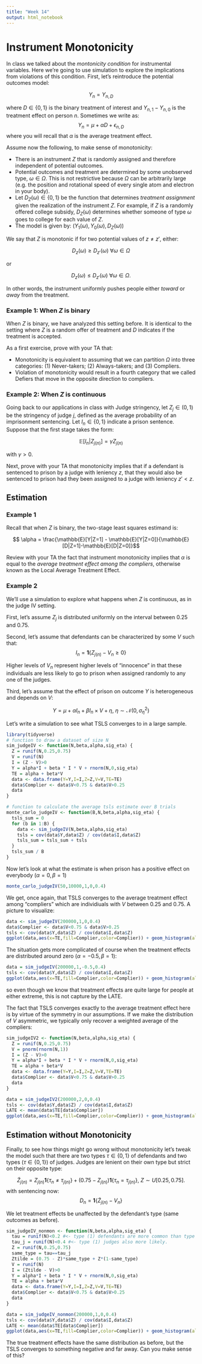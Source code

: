 ```yaml
---
title: "Week 14"
output: html_notebook
---
```


# Instrument Monotonicity

In class we talked about the *montonicity condition* for instrumental variables. Here we're going to use simulation to explore the implications from violations of this condition. First, let's reintroduce the potential outcomes model:

$$ Y_{n} = Y_{n,D} $$

where $D\in\{0,1\}$ is the binary treatment of interest and $Y_{n,1}-Y_{n,0}$ is the treatment effect on person $n$. Sometimes we write as:
$$ Y_{n} = \mu + \alpha D + \epsilon_{n,D} $$
where you will recall that $\alpha$ is the average treatment effect. 

Assume now the following, to make sense of monotonicity:

  - There is an instrument $Z$ that is randomly assigned and therefore independent of potential outcomes.
  - Potential outcomes and treatment are determined by some unobserved type, $\omega\in\Omega$. This is not restrictive because $\Omega$ can be arbitrarily large (e.g. the position and rotational speed of every single atom and electron in your body).
  - Let $D_{Z}(\omega)\in\{0,1\}$ be the function that determines *treatment assignment* given the realization of the instrument $Z$. For example, if $Z$ is a randomly offered college subsidy, $D_{Z}(\omega)$ determines whether someone of type $\omega$ goes to college for each value of $Z$.
  - The model is given by: $(Y_{1}(\omega), Y_{0}(\omega), D_{Z}(\omega))$
  
We say that $Z$ is monotonic if for two potential values of $z\neq z'$, either:

$$ D_{z}(\omega) \geq D_{z'}(\omega)\ \forall\omega\in\Omega $$

or

$$ D_{z}(\omega)\leq D_{z'}(\omega)\ \forall\omega\in\Omega.$$

In other words, the instrument uniformly pushes people either *toward* or *away* from the treatment.
  
### Example 1: When $Z$ is binary

When $Z$ is binary, we have analyzed this setting before. It is identical to the setting where $Z$ is a random offer of treatment and $D$ indicates if the treatment is accepted.

As a first exercise, prove with your TA that:

  - Monotonicity is equivalent to assuming that we can partition $\Omega$ into three categories: (1) Never-takers; (2) Always-takers; and (3) Compliers.
  - Violation of monotonicity would result in a fourth category that we called Defiers that move in the opposite direction to compliers.


### Example 2: When $Z$ is continuous

Going back to our applications in class with Judge stringency, let $Z_{j}\in(0,1)$ be the stringency of judge $j$, defined as the average probability of an imprisonment sentencing. Let $I_{n}\in\{0,1\}$ indicate a prison sentence. Suppose that the first stage takes the form:

$$ \mathbb{E}[I_{n}|Z_{j(n)}] = \gamma Z_{j(n)} $$

with $\gamma>0$.

Next, prove with your TA that monotonicity implies that if a defendant is sentenced to prison by a judge with leniency $z$, that they would also be sentenced to prison had they been assigned to a judge with leniency $z'<z$.

## Estimation

### Example 1

Recall that when $Z$ is binary, the two-stage least squares estimand is:

$$ \alpha = \frac{\mathbb{E}[Y|Z=1] - \mathbb{E}[Y|Z=0]}{\mathbb{E}[D|Z=1]-\mathbb{E}[D|Z=0]}$$

Review with your TA the fact that instrument monotonicity implies that $\alpha$ is equal to the *average treatment effect among the compliers*, otherwise known as the Local Average Treatment Effect.

### Example 2

We'll use a simulation to explore what happens when $Z$ is continuous, as in the judge IV setting.

First, let's assume $Z_{j}$ is distributed uniformly on the interval between 0.25 and 0.75.

Second, let's assume that defendants can be characterized by some $V$ such that:
$$ I_{n} = \mathbf{1}\{Z_{j(n)} - V_{n}\geq 0\}$$

Higher levels of $V_{n}$ represent higher levels of "innocence" in that these individuals are less likely to go to prison when assigned randomly to any one of the judges.

Third, let's assume that the effect of prison on outcome $Y$ is heterogeneous and depends on $V$:

$$ Y = \mu + \alpha I_{n} + \beta I_{n}\times V + \eta,\ \eta \sim\mathcal{N}(0,\sigma^2_{\eta}) $$

Let's write a simulation to see what TSLS converges to in a large sample.

```r
library(tidyverse)
# function to draw a dataset of size N
sim_judgeIV <- function(N,beta,alpha,sig_eta) {
  Z = runif(N,0.25,0.75)
  V = runif(N)
  I = (Z - V)>0
  Y = alpha*I + beta * I * V + rnorm(N,0,sig_eta)
  TE = alpha + beta*V
  data <- data.frame(Y=Y,I=I,Z=Z,V=V,TE=TE)
  data$Complier <- data$V<0.75 & data$V>0.25
  data
}

# function to calculate the average tsls estimate over B trials
monte_carlo_judgeIV <- function(B,N,beta,alpha,sig_eta) {
  tsls_sum = 0
  for (b in 1:B) {
    data <- sim_judgeIV(N,beta,alpha,sig_eta)
    tsls = cov(data$Y,data$Z) / cov(data$I,data$Z)
    tsls_sum = tsls_sum + tsls
  }
  tsls_sum / B
}
```

Now let's look at what the estimate is when prison has a positive effect on everybody ($\alpha =0,\beta=1$)

```r
monte_carlo_judgeIV(50,10000,1,0,0.4)
```

We get, once again, that TSLS converges to the average treatment effect among "compliers" which are individiuals with $V$ between 0.25 and 0.75. A picture to visualize:

```r
data <- sim_judgeIV(200000,1,0,0.4)
data$Complier <- data$V<0.75 & data$V>0.25
tsls <- cov(data$Y,data$Z) / cov(data$I,data$Z)
ggplot(data,aes(x=TE,fill=Complier,color=Complier)) + geom_histogram(alpha=0.4) + geom_vline(xintercept = tsls,color="red") + theme_minimal()
```


The situation gets more complicated of course when the treatment effects are distributed around zero ($\alpha=-0.5,\beta=1$):

```r
data = sim_judgeIV(200000,1,-0.5,0.4)
tsls <- cov(data$Y,data$Z) / cov(data$I,data$Z)
ggplot(data,aes(x=TE,fill=Complier,color=Complier)) + geom_histogram(alpha=0.4) + geom_vline(xintercept = tsls,color="red") + theme_minimal()

```

so even though we know that treatment effects are quite large for people at either extreme, this is not capture by the LATE.

The fact that TSLS converges exactly to the average treatment effect here is by virtue of the symmetry in our assumptions. If we make the distribution of $V$ asymmetric, we typically only recover a weighted average of the compliers:

```r
sim_judgeIV2 <- function(N,beta,alpha,sig_eta) {
  Z = runif(N,0.25,0.75)
  V = pnorm(rnorm(N,1))
  I = (Z - V)>0
  Y = alpha*I + beta * I * V + rnorm(N,0,sig_eta)
  TE = alpha + beta*V
  data <- data.frame(Y=Y,I=I,Z=Z,V=V,TE=TE)
  data$Complier <- data$V<0.75 & data$V>0.25
  data
}

data = sim_judgeIV2(200000,2,0,0.4)
tsls <- cov(data$Y,data$Z) / cov(data$I,data$Z)
LATE <- mean(data$TE[data$Complier])
ggplot(data,aes(x=TE,fill=Complier,color=Complier)) + geom_histogram(alpha=0.4) + geom_vline(xintercept = tsls,color="red") + theme_minimal() + geom_vline(xintercept = LATE,color="black")
```

## Estimation without Monotonicity

Finally, to see how things might go wrong without monotonicity let's tweak the model such that there are two types $\tau\in\{0,1\}$ of defendants and two types $(\tau\in\{0,1\})$ of judges. Judges are lenient on their own type but strict on their opposite type:

$$ \tilde{Z}_{j(n)} = {Z}_{j(n)}\mathbf{1}\{\tau_{n}\neq\tau_{j(n)}\} + (0.75-{Z}_{j(n)})\mathbf{1}\{\tau_{n}=\tau_{j(n)}\},\ {Z}\sim U[0.25,0.75].$$
with sentencing now:
$$ D_{n} = \mathbf{1}\{\tilde{Z}_{j(n)} - V_{n}\} $$

We let treatment effects be unaffected by the defendant's type (same outcomes as before).


```r
sim_judgeIV_nonmon <- function(N,beta,alpha,sig_eta) {
  tau = runif(N)<0.2 #<- type (1) defendants are more common than type 0
  tau_j = runif(N)<0.4 #<- type (1) judges also more likely.
  Z = runif(N,0.25,0.75)
  same_type = tau==tau_j
  Ztilde = (0.75 - Z)*same_type + Z*(1-same_type)
  V = runif(N)
  I = (Ztilde - V)>0
  Y = alpha*I + beta * I * V + rnorm(N,0,sig_eta)
  TE = alpha + beta*V
  data <- data.frame(Y=Y,I=I,Z=Z,V=V,TE=TE)
  data$Complier <- data$V<0.75 & data$V>0.25
  data
}

data = sim_judgeIV_nonmon(200000,1,0,0.4)
tsls <- cov(data$Y,data$Z) / cov(data$I,data$Z)
LATE <- mean(data$TE[data$Complier])
ggplot(data,aes(x=TE,fill=Complier,color=Complier)) + geom_histogram(alpha=0.4) + geom_vline(xintercept = tsls,color="red") + theme_minimal() + geom_vline(xintercept = LATE,color="black")
```

The true treatment effects have the same distribution as before, but the TSLS converges to something negative and far away. Can you make sense of this?
